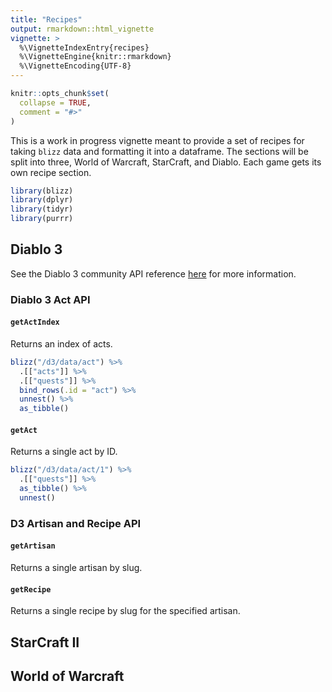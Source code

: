 ```yaml
---
title: "Recipes"
output: rmarkdown::html_vignette
vignette: >
  %\VignetteIndexEntry{recipes}
  %\VignetteEngine{knitr::rmarkdown}
  %\VignetteEncoding{UTF-8}
---
```


```r
knitr::opts_chunk$set(
  collapse = TRUE,
  comment = "#>"
)
```

This is a work in progress vignette meant to provide a set of recipes for taking `blizz` data and formatting it into a dataframe. The sections will be split into three, World of Warcraft, StarCraft, and Diablo. Each game gets its own recipe section.

```r
library(blizz)
library(dplyr)
library(tidyr)
library(purrr)
```

## Diablo 3

See the Diablo 3 community API reference [here](https://develop.battle.net/documentation/api-reference/diablo-3-community-api) for more information.

### Diablo 3 Act API

#### `getActIndex`

Returns an index of acts.

```r
blizz("/d3/data/act") %>% 
  .[["acts"]] %>%
  .[["quests"]] %>% 
  bind_rows(.id = "act") %>% 
  unnest() %>% 
  as_tibble()
```

#### `getAct`

Returns a single act by ID.

```r
blizz("/d3/data/act/1") %>% 
  .[["quests"]] %>% 
  as_tibble() %>% 
  unnest()
```

### D3 Artisan and Recipe API

#### `getArtisan`

Returns a single artisan by slug.

#### `getRecipe`

Returns a single recipe by slug for the specified artisan.

## StarCraft II

## World of Warcraft




